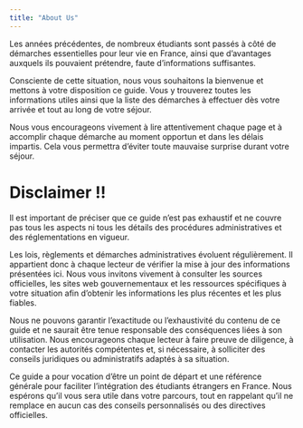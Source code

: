 ```yaml
---
title: "About Us"
---
```


<div class="box">


Les années précédentes, de nombreux étudiants sont passés à côté de démarches essentielles pour leur vie en France, ainsi que d’avantages auxquels ils pouvaient prétendre, faute d’informations suffisantes.

Consciente de cette situation, nous vous souhaitons la bienvenue et mettons à votre disposition ce guide. Vous y trouverez toutes les informations utiles ainsi que la liste des démarches à effectuer dès votre arrivée et tout au long de votre séjour.

Nous vous encourageons vivement à lire attentivement chaque page et à accomplir chaque démarche au moment opportun et dans les délais impartis. Cela vous permettra d’éviter toute mauvaise surprise durant votre séjour.


</div>

# **Disclaimer !!**


<div class="box">

Il est important de préciser que ce guide n’est pas exhaustif et ne couvre pas tous les aspects ni tous les détails des procédures administratives et des réglementations en vigueur.

Les lois, règlements et démarches administratives évoluent régulièrement. Il appartient donc à chaque lecteur de vérifier la mise à jour des informations présentées ici. Nous vous invitons vivement à consulter les sources officielles, les sites web gouvernementaux et les ressources spécifiques à votre situation afin d’obtenir les informations les plus récentes et les plus fiables.

Nous ne pouvons garantir l’exactitude ou l’exhaustivité du contenu de ce guide et ne saurait être tenue responsable des conséquences liées à son utilisation. Nous encourageons chaque lecteur à faire preuve de diligence, à contacter les autorités compétentes et, si nécessaire, à solliciter des conseils juridiques ou administratifs adaptés à sa situation.

Ce guide a pour vocation d’être un point de départ et une référence générale pour faciliter l’intégration des étudiants étrangers en France. Nous espérons qu’il vous sera utile dans votre parcours, tout en rappelant qu’il ne remplace en aucun cas des conseils personnalisés ou des directives officielles.

</div>
